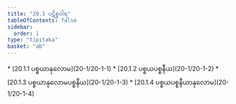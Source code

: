 ```yaml
---
title: "20.1 ပဋိစ္စဝါရ"
tableOfContents: false
sidebar:
  order: 1
type: "tipitaka"
basket: "ab"
---
```



<DynamicBreadcrumb />



<TableOfContents>
* [20.1.1 ပစ္စယာနုလောမ](20-1/20-1-1)
* [20.1.2 ပစ္စယပစ္စနီယ](20-1/20-1-2)
* [20.1.3 ပစ္စယာနုလောမပစ္စနီယ](20-1/20-1-3)
* [20.1.4 ပစ္စယပစ္စနီယာနုလောမ](20-1/20-1-4)
</TableOfContents>
